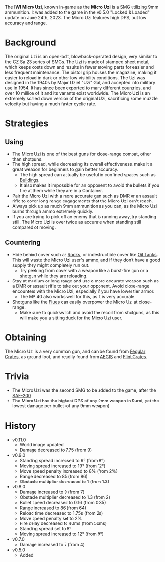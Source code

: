 The **IWI Micro Uzi**, known in-game as the **Micro Uzi** is a SMG utilizing 9mm ammunition. It was added to the game in the v0.5.0 "Locked & Loaded" update on June 24th, 2023. The Micro Uzi features high DPS, but low accuracy and range.

# Background
The original Uzi is an open-bolt, blowback-operated design, very similar to the CZ Sa 23 series of SMGs. The Uzi is made of stamped sheet metal, which keeps costs down and results in fewer moving parts for easier and less frequent maintenance. The pistol grip houses the magazine, making it easier to reload in dark or other low visibility conditions. The Uzi was designed in the 1940s by Major Uziel "Uzi" Gal, and accepted into military use in 1954. It has since been exported to many different countries, and over 10 million of it and its variants exist worldwide. The Micro Uzi is an extremely scaled down version of the original Uzi, sacrificing some muzzle velocity but having a much faster cyclic rate.

# Strategies
## Using
- The Micro Uzi is one of the best guns for close-range combat, other than shotguns.
- The high spread, while decreasing its overall effectiveness, make it a great weapon for beginners to gain better accuracy.
    - The high spread can actually be useful in confined spaces such as [Buildings](/buildings).
    - It also makes it impossible for an opponent to avoid the bullets if you fire at them while they are in a Container.
- Pair the Micro Uzi with a more accurate gun such as DMR or an assault rifle to cover long range engagements that the Micro Uzi can't reach.
- Always pick up as much 9mm ammunition as you can, as the Micro Uzi burns through ammo extremely quickly.
- If you are trying to pick off an enemy that is running away, try standing still. The Micro Uzi is over twice as accurate when standing still compared ot moving.

## Countering
- Hide behind cover such as [Rocks](/obstacles/rock), or indestructible cover like [Oil Tanks](/obstacles/oil_tank). This will waste the Micro Uzi user's ammo, and if they don't have a good supply they might completely run out.
    - Try peeking from cover with a weapon like a burst-fire gun or a shotgun while they are reloading.
- Stay at medium or long range and use a more accurate weapon such as a DMR or assault rifle to take out your opponent. Avoid close-range encounters with the Micro Uzi, especially if you have lower tier armor.
    - The MP 40 also works well for this, as it is very accurate.
- Shotguns like the [Flues](weapons/guns/flues) can easily overpower the Micro Uzi at close-range.
    - Make sure to quickswitch and avoid the recoil from shotguns, as this will make you a sitting duck for the Micro Uzi user.

# Obtaining
The Micro Uzi is a very common gun, and can be found from [Regular Crates](/obstacles/regular_crate), as ground loot, and readily found from [AEGIS](/obstacles/aegis_crate) and [Flint Crates](/obstacles/flint_crate).

# Trivia
- The Micro Uzi was the second SMG to be added to the game, after the [SAF-200](weapons/guns/saf200)
- The Micro Uzi has the highest DPS of any 9mm weapon in Suroi, yet the lowest damage per bullet (of any 9mm weapon)

# History
- v0.11.0
    - World image updated
    - Damage decreased to 7.75 (from 9)
- v0.9.0
    - Standing spread increased to 9° (from 8°)
    - Moving spread increased to 19° (from 12°)
    - Move speed penalty increased to 8% (from 2%)
    - Range decreased to 85 (from 86)
    - Obstacle multiplier decreased to 1 (from 1.3)
- v0.8.0
    - Damage increased to 9 (from 7)
    - Obstacle multiplier decreased to 1.3 (from 2)
    - Bullet speed decreased to 0.16 (from 0.35)
    - Range increased to 86 (from 64)
    - Reload time decreased to 1.75s (from 2s)
    - Move speed penalty set to 2%
    - Fire delay decreased to 40ms (from 50ms)
    - Standing spread set to 8° 
    - Moving spread increased to 12° (from 9°)
- v0.7.0
    - Damage increased to 7 (from 4)
- v0.5.0
    - Added


